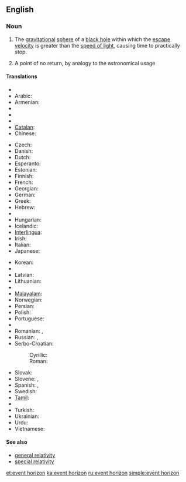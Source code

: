 {{wikipedia}}
==English==

===Noun===
{{en-noun|sg=[[event]] [[horizon]]}}

# {{astrophysics}} The [[gravitational]] [[sphere]] of a [[black hole]] within which the [[escape velocity]] is greater than the [[speed of light]], causing time to practically stop.
# A point of no return, by analogy to the astronomical usage

====Translations====
{{trans-top|gravitational sphere within which light cannot escape}}
* {{trreq|Albanian}}
* Arabic: {{t|ar|أفق الحدث}}
* Armenian: {{t-|hy|պատահարների հորիզոն|tr=pataharneri horizon|xs=Armenian}}
* {{trreq|Basque}}
* {{trreq|Bengali}}
* {{trreq|Bulgarian}}
* [[Catalan]]: {{t-|ca|horitzó d'esdeveniments|m}}
* Chinese:
*: {{trreq|Cantonese}}
*: {{trreq|Mandarin}}
* Czech: {{t-|cs|horizont událostí|m}}
* Danish: {{t-|da|begivenhedshorisont}}
* Dutch: {{t-|nl|waarnemingshorizon}}
* Esperanto: {{t-|eo|eventa horizonto|xs=Esperanto}}
* Estonian: {{t|et|sündmuste horisont}}
* Finnish: {{t-|fi|tapahtumahorisontti}}
* French: {{t-|fr|horizon des événements|m}}
* Georgian: {{t-|ka|მოვლენათა ჰორიზონტი|sc=Geor|xs=Georgian}}
* German: {{t+|de|Ereignishorizont|m}}
* Greek: {{t|el|ορίζοντας γεγονότων|m|tr=orizontas yegonoton}}
* Hebrew: {{t-|he|אופק אירועים}}
* {{trreq|Hindi}}
* Hungarian: {{t-|hu|eseményhorizont}}
* Icelandic: {{t|is|sjónhvörf|n}}
* [[Interlingua]]: {{t-|ia|horizonte de eventos|xs=Interlingua}}
* Irish: {{t|ga|léaslíne theagmhais|f|xs=Irish}}
* Italian: {{t-|it|orizzonte degli eventi|m}}
* Japanese: {{t-|ja|事象の地平面|tr={{Jpan|[[じしょうのちへいめん]]}}, jishō no chiheimen|sc=Jpan}}
{{trans-mid}}
* Korean: {{t-|ko|사상의 지평선|tr=sasang'ui jiphyeoseon}}
* {{trreq|Latin}}
* Latvian: {{t-|lv|notikumu horizonts|m|xs=Latvian}}
* Lithuanian: {{t-|lt|įvykių horizontas|m|xs=Lithuanian}}
* {{trreq|Macedonian}}
* [[Malayalam]]: {{t|ml|സംഭവചക്രവാളം|sc=Mlym|xs=Malayalam}}
* Norwegian: {{t|no|hendelseshorisont}}
* Persian: {{t-|fa|افق رویداد|xs=Persian}}
* Polish: {{t-|pl|horyzont zdarzeń|m}}
* Portuguese: {{t-|pt|horizonte de eventos|m}}
* {{trreq|Punjabi}}
* Romanian: {{t|ro|orizontul evenimentelor}},  {{t|ro|orizont de evenimente}}
* Russian: {{t-|ru|горизонт событий|m|tr=gorizónt sobýtij}},  {{t-|ru|сфера Шварцшильда|f|tr=sféra Švárcšil’da}}
* Serbo-Croatian:
*: Cyrillic: {{tø|sh|хоризонт догађаја|sc=Cyrl|xs=Serbo-Croatian}}
*: Roman: {{tø|sh|horizont događaja|xs=Serbo-Croatian}}
* Slovak: {{t-|sk|horizont udalostí}}
* Slovene: {{t-|sl|horizont dogodkov|m}},  {{t-|sl|dogodkovno obzorje|n|alt=dogódkovno obzórje}}
* Spanish: {{t-|es|horizonte de sucesos|m}},  {{t-|es|horizonte de eventos|m}}
* Swedish: {{t+|sv|händelsehorisont}}
* [[Tamil]]: {{t|ta|நிகழ்வெல்லை|xs=Tamil}}
* {{trreq|Thai}}
* Turkish: {{t-|tr|olay ufku}}
* Ukrainian: {{t|uk|горизонт подій|xs=Ukrainian}}
* Urdu: {{t|ur|افق وقیعہ|xs=Urdu}}
* Vietnamese: {{t-|vi|chân trời sự kiện|xs=Vietnamese}}
{{trans-bottom}}

====See also====
* [[general relativity]]
* [[special relativity]]

[[et:event horizon]]
[[ka:event horizon]]
[[ru:event horizon]]
[[simple:event horizon]]